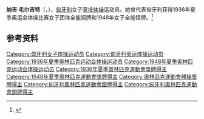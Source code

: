 {{NoteTA|G1=Sports}}
{{eastern name order|[[匈牙利语|匈牙利语]]}}

'''纳吉·毛尔吉特'''（{{lang-hu|Nagy Margit}}，{{bd|1921年|5月29日|2001年|1月15日}}），[[匈牙利|匈牙利]]女子[[竞技体操|竞技体操]]运动员。她曾代表匈牙利获得1936年夏季奥运会体操比赛女子团体全能铜牌和1948年女子全能银牌。<ref>{{Cite web|title=Margit NAGY|url=https://www.olympic.org/margit-nagy|accessdate=2021-04-02|work=International Olympic Committee}}</ref>

== 参考资料 ==
{{reflist}}

{{Authority control}}
{{DEFAULTSORT:Nagy, Margit}}
[[Category:匈牙利女子体操运动员|Category:匈牙利女子体操运动员]]
[[Category:匈牙利奥运体操运动员|Category:匈牙利奥运体操运动员]]
[[Category:1936年夏季奥林匹克运动会体操运动员|Category:1936年夏季奥林匹克运动会体操运动员]]
[[Category:1948年夏季奥林匹克运动会体操运动员|Category:1948年夏季奥林匹克运动会体操运动员]]
[[Category:1936年夏季奧林匹克運動會獎牌得主|Category:1936年夏季奧林匹克運動會獎牌得主]]
[[Category:1948年夏季奧林匹克運動會獎牌得主|Category:1948年夏季奧林匹克運動會獎牌得主]]
[[Category:奧林匹克運動會體操獎牌得主|Category:奧林匹克運動會體操獎牌得主]]
[[Category:匈牙利奧林匹克運動會銀牌得主|Category:匈牙利奧林匹克運動會銀牌得主]]
[[Category:匈牙利奧林匹克運動會銅牌得主|Category:匈牙利奧林匹克運動會銅牌得主]]